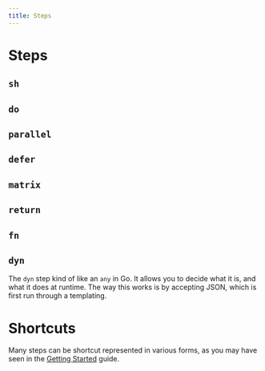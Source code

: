 ```yaml
---
title: Steps
---
```


# Steps

## `sh`

## `do`

## `parallel`

## `defer`

## `matrix`

## `return`

## `fn`

## `dyn`

The `dyn` step kind of like an `any` in Go. It allows you to decide what it is, and what it does at runtime. The way this works is by accepting JSON, which is first run through a templating.

# Shortcuts

Many steps can be shortcut represented in various forms, as you may have seen in the [Getting Started](/#flexible-nature) guide.
